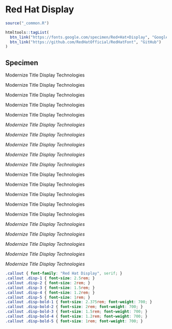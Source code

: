 # Red Hat Display

```r
source("_common.R")
```

```r
htmltools::tagList(
  btn_link("https://fonts.google.com/specimen/Red+Hat+Display", "Google Fonts"),
  btn_link("https://github.com/RedHatOfficial/RedHatFont", "GitHub")
)
```

## Specimen

::: {.callout}

:::: {.disp-1}
Modernize Title Display Technologies
::::

:::: {.disp-2}
Modernize Title Display Technologies
::::

:::: {.disp-3}
Modernize Title Display Technologies
::::

:::: {.disp-4}
Modernize Title Display Technologies
::::

:::: {.disp-5}
Modernize Title Display Technologies
::::

:::: {.disp-1}
_Modernize Title Display Technologies_
::::

:::: {.disp-2}
_Modernize Title Display Technologies_
::::

:::: {.disp-3}
_Modernize Title Display Technologies_
::::

:::: {.disp-4}
_Modernize Title Display Technologies_
::::

:::: {.disp-5}
_Modernize Title Display Technologies_
::::

:::: {.disp-bold-1}
Modernize Title Display Technologies
::::

:::: {.disp-bold-2}
Modernize Title Display Technologies
::::

:::: {.disp-bold-3}
Modernize Title Display Technologies
::::

:::: {.disp-bold-4}
Modernize Title Display Technologies
::::

:::: {.disp-bold-5}
Modernize Title Display Technologies
::::

:::: {.disp-bold-1}
_Modernize Title Display Technologies_
::::

:::: {.disp-bold-2}
_Modernize Title Display Technologies_
::::

:::: {.disp-bold-3}
_Modernize Title Display Technologies_
::::

:::: {.disp-bold-4}
_Modernize Title Display Technologies_
::::

:::: {.disp-bold-5}
_Modernize Title Display Technologies_
::::

:::

<link rel="preconnect" href="https://fonts.googleapis.com">
<link rel="preconnect" href="https://fonts.gstatic.com" crossorigin>
<link href="https://fonts.googleapis.com/css2?family=Red+Hat+Display:ital,wght@0,400;0,700;1,400;1,700&display=swap" rel="stylesheet">

```css
.callout { font-family: "Red Hat Display", serif; }
.callout .disp-1 { font-size: 2.5rem; }
.callout .disp-2 { font-size: 2rem; }
.callout .disp-3 { font-size: 1.5rem; }
.callout .disp-4 { font-size: 1.2rem; }
.callout .disp-5 { font-size: 1rem; }
.callout .disp-bold-1 { font-size: 2.375rem; font-weight: 700; }
.callout .disp-bold-2 { font-size: 2rem; font-weight: 700; }
.callout .disp-bold-3 { font-size: 1.5rem; font-weight: 700; }
.callout .disp-bold-4 { font-size: 1.2rem; font-weight: 700; }
.callout .disp-bold-5 { font-size: 1rem; font-weight: 700; }
```
